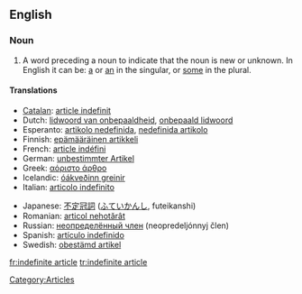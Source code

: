 ==English==

===Noun===
{{en-noun|sg=[[indefinite]] [[article]]}}

# {{grammar}} A word preceding a noun to indicate that the noun is new or unknown. In English it can be: [[a]] or [[an]] in the singular, or [[some]] in the plural.

====Translations====
{{top}}
*[[Catalan]]: [[article indefinit]]
*Dutch: [[lidwoord van onbepaaldheid]], [[onbepaald lidwoord]] {{n}}
*Esperanto: [[artikolo nedefinida]], [[nedefinida artikolo]]
*Finnish: [[epämääräinen artikkeli]]
*French: [[article indéfini]] {{m}}
*German: [[unbestimmter Artikel]] {{m}}
*Greek: [[αόριστο άρθρο]] {{n}}
*Icelandic: [[óákveðinn greinir]] {{m}}
*Italian: [[articolo indefinito]] {{m}}
{{mid}}
*Japanese: [[不定冠詞]] ([[ふていかんし]], futeikanshi)
*Romanian: [[articol nehotărât]] {{n}}
*Russian: [[неопределённый член]] (neopredeljónnyj člen) {{m}}
*Spanish: [[artículo indefinido]] {{m}}
*Swedish: [[obestämd artikel]] {{c}}
{{bottom}}

[[Category:Articles]]

[[fr:indefinite article]]
[[tr:indefinite article]]